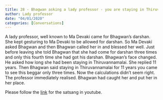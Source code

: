 ```yaml
---
title: 28 - Bhagwan asking a lady professor - you are staying in Thiruvannamalai for 11 years but you came to see this beggar only three times?
author: Lady professor 
date: "04/01/2020"
categories: [Conversations]
---
```

A lady professor, well known to Ma Devaki came for Bhagwan's darshan. She kept gesturing to Ma Devaki to be allowed for darshan. So Ma Devaki asked Bhagwan and then Bhagwan called her in and blessed her well. Just before leaving she told Bhagwan that she had come for darshan three times and only this fourth time she had got his darshan. Bhagwan's face changed. He asked how long she had been staying in Thiruvannamalai. She replied 11 years. Then Bhagwan said staying in Thiruvannamalai for 11 years you came to see this beggar only three times. Now the calculations didn't seem right. The professor immediately realised. Bhagwan had caught her and put her in her place.
 
Please follow the [link](https://youtu.be/mOSK_SlQ12Y?si=ibjAnuZzQ-9B-wCp) for the satsang in youtube.

